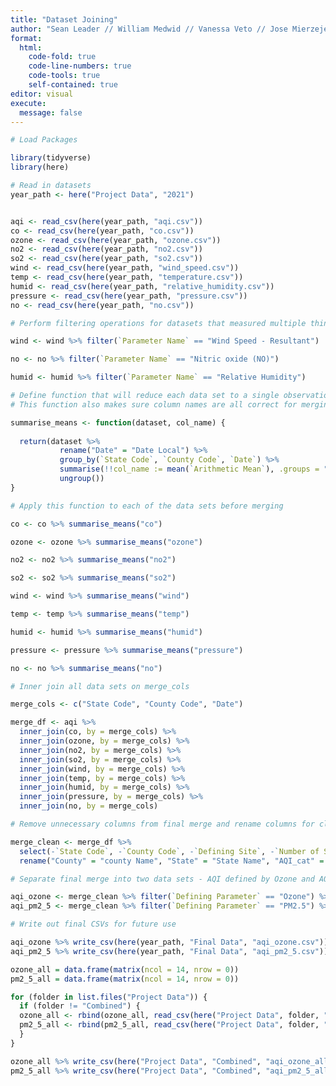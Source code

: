 ```yaml
---
title: "Dataset Joining"
author: "Sean Leader // William Medwid // Vanessa Veto // Jose Mierzejewski"
format: 
  html:
    code-fold: true
    code-line-numbers: true
    code-tools: true
    self-contained: true
editor: visual
execute:
  message: false
---
```


```r
# Load Packages

library(tidyverse)
library(here)
```

```r
# Read in datasets
year_path <- here("Project Data", "2021")


aqi <- read_csv(here(year_path, "aqi.csv"))
co <- read_csv(here(year_path, "co.csv"))
ozone <- read_csv(here(year_path, "ozone.csv"))
no2 <- read_csv(here(year_path, "no2.csv"))
so2 <- read_csv(here(year_path, "so2.csv"))
wind <- read_csv(here(year_path, "wind_speed.csv")) 
temp <- read_csv(here(year_path, "temperature.csv"))
humid <- read_csv(here(year_path, "relative_humidity.csv"))
pressure <- read_csv(here(year_path, "pressure.csv"))
no <- read_csv(here(year_path, "no.csv"))
```

```r
# Perform filtering operations for datasets that measured multiple things

wind <- wind %>% filter(`Parameter Name` == "Wind Speed - Resultant")

no <- no %>% filter(`Parameter Name` == "Nitric oxide (NO)")

humid <- humid %>% filter(`Parameter Name` == "Relative Humidity")
```

```r
# Define function that will reduce each data set to a single observation for each state/county/date combo
# This function also makes sure column names are all correct for merging

summarise_means <- function(dataset, col_name) {
  
  return(dataset %>% 
           rename("Date" = "Date Local") %>% 
           group_by(`State Code`, `County Code`, `Date`) %>% 
           summarise(!!col_name := mean(`Arithmetic Mean`), .groups = "keep") %>%
           ungroup())
}
```

```r
# Apply this function to each of the data sets before merging

co <- co %>% summarise_means("co")

ozone <- ozone %>% summarise_means("ozone")

no2 <- no2 %>% summarise_means("no2")

so2 <- so2 %>% summarise_means("so2")

wind <- wind %>% summarise_means("wind")

temp <- temp %>% summarise_means("temp")

humid <- humid %>% summarise_means("humid")

pressure <- pressure %>% summarise_means("pressure")

no <- no %>% summarise_means("no")
```

```r
# Inner join all data sets on merge_cols

merge_cols <- c("State Code", "County Code", "Date")

merge_df <- aqi %>% 
  inner_join(co, by = merge_cols) %>%
  inner_join(ozone, by = merge_cols) %>%
  inner_join(no2, by = merge_cols) %>%
  inner_join(so2, by = merge_cols) %>%
  inner_join(wind, by = merge_cols) %>%
  inner_join(temp, by = merge_cols) %>% 
  inner_join(humid, by = merge_cols) %>%
  inner_join(pressure, by = merge_cols) %>%
  inner_join(no, by = merge_cols)
```

```r
# Remove unnecessary columns from final merge and rename columns for clarity

merge_clean <- merge_df %>% 
  select(-`State Code`, -`County Code`, -`Defining Site`, -`Number of Sites Reporting`) %>%
  rename("County" = "county Name", "State" = "State Name", "AQI_cat" = "Category") 
```

```r
# Separate final merge into two data sets - AQI defined by Ozone and AQI defined by PM2.5 (Particulate Pollution)

aqi_ozone <- merge_clean %>% filter(`Defining Parameter` == "Ozone") %>% select(-`Defining Parameter`)
aqi_pm2_5 <- merge_clean %>% filter(`Defining Parameter` == "PM2.5") %>% select(-`Defining Parameter`)
```

```r
# Write out final CSVs for future use

aqi_ozone %>% write_csv(here(year_path, "Final Data", "aqi_ozone.csv"))
aqi_pm2_5 %>% write_csv(here(year_path, "Final Data", "aqi_pm2_5.csv"))
```

```r
ozone_all = data.frame(matrix(ncol = 14, nrow = 0))
pm2_5_all = data.frame(matrix(ncol = 14, nrow = 0))

for (folder in list.files("Project Data")) {
  if (folder != "Combined") {
  ozone_all <- rbind(ozone_all, read_csv(here("Project Data", folder, "Final Data", "aqi_ozone.csv")))
  pm2_5_all <- rbind(pm2_5_all, read_csv(here("Project Data", folder, "Final Data", "aqi_pm2_5.csv")))
  }
}

ozone_all %>% write_csv(here("Project Data", "Combined", "aqi_ozone_all_years.csv"))
pm2_5_all %>% write_csv(here("Project Data", "Combined", "aqi_pm2_5_all_years.csv"))
```


